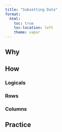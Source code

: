 ```yaml
---
title: "Subsetting Data"
format:
  html:
    toc: true
    toc-location: left
    theme: vapor
---
```


## Why

## How

### Logicals

### Rows

### Columns

## Practice